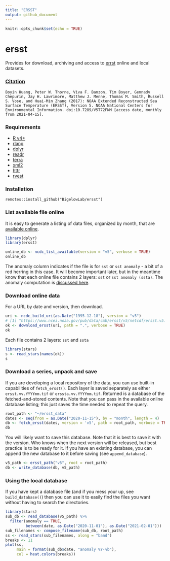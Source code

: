 ```yaml
---
title: "ERSST"
output: github_document
---
```


```r
knitr::opts_chunk$set(echo = TRUE)
```

# ersst

Provides for download, archiving and access to [errst](https://www.ncdc.noaa.gov/data-access/marineocean-data/extended-reconstructed-sea-surface-temperature-ersst-v5) online and local datasets.

### [Citation](https://www.ncei.noaa.gov/access/metadata/landing-page/bin/iso?id=gov.noaa.ncdc:C00927)

```
Boyin Huang, Peter W. Thorne, Viva F. Banzon, Tim Boyer, Gennady Chepurin, Jay H. Lawrimore, Matthew J. Menne, Thomas M. Smith, Russell S. Vose, and Huai-Min Zhang (2017): NOAA Extended Reconstructed Sea Surface Temperature (ERSST), Version 5. NOAA National Centers for Environmental Information. doi:10.7289/V5T72FNM [access date, monthly from 2021-04-15].
```

### Requirements

  + [R v4+](https://www.r-project.org/)
  + [rlang](https://CRAN.R-project.org/package=rlang)
  + [dplyr](https://CRAN.R-project.org/package=dplyr)
  + [readr](https://CRAN.R-project.org/package=readr)
  + [terra](https://CRAN.R-project.org/package=terra)
  + [xml2](https://CRAN.R-project.org/package=xml2)
  + [httr](https://CRAN.R-project.org/package=httr)
  + [rvest](https://github.com/BigelowLab/rvest)
  

### Installation

```
remotes::install_github("BigelowLab/ersst")
```

### List available file online

It is easy to generate a listing of data files, organized by month, that are [available online](https://www.ncei.noaa.gov/pub/data/cmb/ersst/v5/netcdf/).

```r
library(dplyr)
library(ersst)

online_db <- ncdc_list_available(version = "v5", verbose = TRUE)
online_db
```

The anomaly column indicates if the file is for `sst` or `sst anomaly` - a bit of a red herring in this case.  It will become important later, but in the meantime know that each online file contains 2 layers: `sst` or `sst anomaly (ssta)`.  The anomaly computation is [discussed here](https://www.ncdc.noaa.gov/data-access/marineocean-data/extended-reconstructed-sea-surface-temperature-ersst-v5).


### Download online data

For a URL by date and version, then download.

```r
uri <- ncdc_build_uri(as.Date("1995-12-18"), version = "v5")
# [1] "https://www.ncei.noaa.gov/pub/data/cmb/ersst/v5/netcdf/ersst.v5.20199512.nc"
ok <- download_ersst(uri, path = ".", verbose = TRUE)
ok
```

Each file contains 2 layers: `sst` and `ssta`

```r
library(stars)
s <- read_stars(names(ok))
s
```

### Download a series, unpack and save

If you are developing a local repository of the data, you can use built-in capabilities of `fetch_ersst()`. Each layer is saved separately as either `ersst.vv.YYYYmm.tif` or `erssta.vv.YYYYmm.tif`.  Returned is a database of the fetched-and-stored contents. Note that you can pass in the available online database listing; this just saves the time needed to repeat the query.

```r
root_path <- "~/ersst_data"
dates <- seq(from = as.Date("2020-11-15"), by = "month", length = 4)
db <- fetch_ersst(dates, version = 'v5', path = root_path, verbose = TRUE, avail_db = online_db)
db
```

You will likely want to save this database. Note that it is best to save it with the version.  Who knows when the next version will be released, but best practice is to be ready for it. If you have an existing database, you can append the new database to it before saving (see `append_database`).

```r
v5_path <- ersst_path("v5", root = root_path)
db <- write_database(db, v5_path)
```

### Using the local database

If you have kept a database file (and if you mess your up, see `build_database()`) then you can use it to easily find the files you want without having to search the directories.

```r
library(stars)
sub_db <- read_database(v5_path) %>%
  filter(anomaly == TRUE, 
         between(date, as.Date("2020-11-01"), as.Date("2021-02-01")))
sub_filenames <- compose_filename(sub_db, root_path)
ss <- read_stars(sub_filenames, along = "band")
breaks <- 11
plot(ss, 
     main = format(sub_db$date, "anomaly %Y-%b"),
     col = heat.colors(breaks))
```

